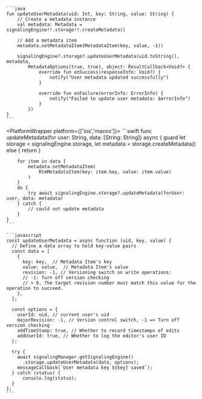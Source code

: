 <PlatformWrapper platform='android'>

    ```java
    fun updateUserMetadata(uid: Int, key: String, value: String) {
        // Create a metadata instance
        val metadata: Metadata = signalingEngine!!.storage!!.createMetadata()

        // Add a metadata item
        metadata.setMetadataItem(MetadataItem(key, value, -1))

        signalingEngine?.storage?.updateUserMetadata(uid.toString(), metadata,
            MetadataOptions(true, true), object: ResultCallback<Void?> {
                override fun onSuccess(responseInfo: Void?) {
                    notify("User metadata updated successfully")
                }

                override fun onFailure(errorInfo: ErrorInfo) {
                    notify("Failed to update user metadata: $errorInfo")
                }
            })
    }
    ```

</PlatformWrapper>

<PlatformWrapper platform={['ios','macos']}>
    ```swift
    func updateMetadata(for user: String, data: [String: String]) async {
        guard let storage = signalingEngine.storage,
              let metadata = storage.createMetadata()
        else { return }

        for item in data {
            metadata.setMetadataItem(
                RtmMetadataItem(key: item.key, value: item.value)
            )
        }
        do {
            try await signalingEngine.storage?.updateMetadata(forUser: user, data: metadata)
        } catch {
            // could not update metadata
        }
    }
    ```
</PlatformWrapper>

<PlatformWrapper platform = 'web'>

    ```javascript
    const updateUserMetadata = async function (uid, key, value) {
      // Define a data array to hold key-value pairs
      const data = [
        {
          key: key,  // Metadata Item's key
          value: value,  // Metadata Item's value
          revision: -1, // Versioning switch on write operations:
          // -1: Turn off version checking
          // > 0, The target revision number must match this value for the operation to succeed.
        },
      ];

      const options = {
        userId: uid, // current user's uid
        majorRevision: -1, // Version control switch, -1 => Turn off version checking
        addTimeStamp: true, // Whether to record timestamps of edits
        addUserId: true, // Whether to log the editor's user ID
      };

      try {
        await signalingManager.getSignalingEngine()
          .storage.updateUserMetadata(data, options);
        messageCallback(`User metadata key ${key} saved`);
      } catch (status) {
          console.log(status);
      }
    };
    ```
    
</PlatformWrapper>
